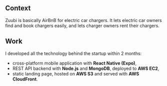<div>
<h2>Context</h2>
Zuubi is basically AirBnB for electric car chargers. It lets electric car owners find and book chargers easily, and lets charger owners rent their chargers.

<h2>Work</h2>
I developed all the technology behind the startup within 2 months:

* cross-platform mobile application with **React Native (Expo)**,
* REST API backend with **Node.js** and **MongoDB**, deployed to **AWS EC2**,
* static landing page, hosted on **AWS S3** and served with **AWS CloudFront**.

</div>